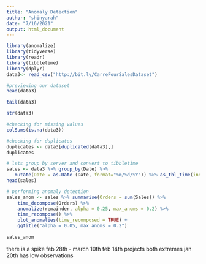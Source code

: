 ---
title: "Anomaly Detection"
author: "shinyarah"
date: "7/16/2021"
output: html_document
---
```{r}
library(anomalize)
library(tidyverse)
library(readr)
library(tibbletime)
library(dplyr)
data3<- read_csv("http://bit.ly/CarreFourSalesDataset")
```
```{r}
#previewing our dataset
head(data3)
```
```{r}
tail(data3)
```

```{r}
str(data3)
```

```{r}
#checking for missing values
colSums(is.na(data3))
```
```{r}
#checking for duplicates
duplicates <- data3[duplicated(data3),]
duplicates
```

```{r}
# lets group by server and convert to tibbletime
sales <- data3 %>% group_by(Date) %>%
   mutate(Date = as.Date (Date, format="%m/%d/%Y")) %>% as_tbl_time(index = Date)
head(sales)
```
```{r}
# performing anomaly detection
sales_anom <- sales %>% summarise(Orders = sum(Sales)) %>%
    time_decompose(Orders) %>%
    anomalize(remainder, alpha = 0.25, max_anoms = 0.2) %>%
    time_recompose() %>%
    plot_anomalies(time_recomposed = TRUE) +
    ggtitle("alpha = 0.05, max_anoms = 0.2")
    
sales_anom
```
 there is a spike feb 28th - march 10th
 feb 14th projects both extremes
 jan 20th has low observations